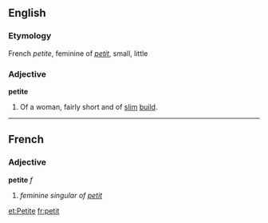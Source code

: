 ==English==
===Etymology===
French ''petite'', feminine of ''[[petit]]'', small, little

===Adjective===
'''petite'''

#Of a woman, fairly short and of [[slim]] [[build]].

----
==French==
===Adjective===
'''petite''' ''f''

#''feminine singular of [[petit]]''

[[et:Petite]]
[[fr:petit]]